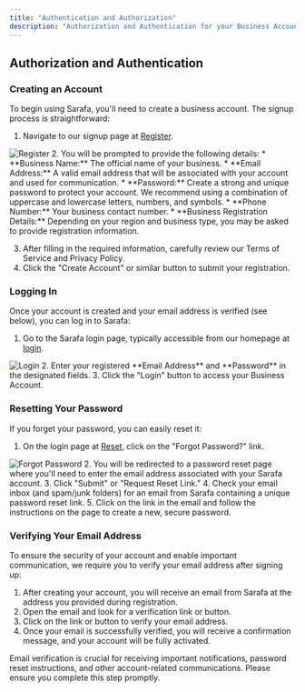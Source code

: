 ```yaml
---
title: "Authentication and Authorization"
description: "Authorization and Authentication for your Business Account"
---
```


## Authorization and Authentication


### Creating an Account

To begin using Sarafa, you'll need to create a business account. The signup process is straightforward:

1.  Navigate to our signup page at [Register](https://business.sarafa.ss/auth/register).
<img src="/images/register.png" alt="Register" />
2.  You will be prompted to provide the following details:
    * **Business Name:** The official name of your business.
    * **Email Address:** A valid email address that will be associated with your account and used for communication.
    * **Password:** Create a strong and unique password to protect your account. We recommend using a combination of uppercase and lowercase letters, numbers, and symbols.
    * **Phone Number:** Your business contact number.
    * **Business Registration Details:** Depending on your region and business type, you may be asked to provide registration information.

3.  After filling in the required information, carefully review our Terms of Service and Privacy Policy.
4.  Click the "Create Account" or similar button to submit your registration.

### Logging In

Once your account is created and your email address is verified (see below), you can log in to Sarafa:

1.  Go to the Sarafa login page, typically accessible from our homepage at [login](https://business.sarafa.ss/auth/login).
<img src="/images/login.png" alt="Login" />
2.  Enter your registered **Email Address** and **Password** in the designated fields.
3.  Click the "Login" button to access your Business Account.

### Resetting Your Password

If you forget your password, you can easily reset it:

1.  On the login page at [Reset](https://business.sarafa.ss/auth/login), click on the "Forgot Password?" link.
<img src="/images/reset.png" alt="Forgot Password" />
2.  You will be redirected to a password reset page where you'll need to enter the email address associated with your Sarafa account.
3.  Click "Submit" or "Request Reset Link."
4.  Check your email inbox (and spam/junk folders) for an email from Sarafa containing a unique password reset link.
5.  Click on the link in the email and follow the instructions on the page to create a new, secure password.

### Verifying Your Email Address

To ensure the security of your account and enable important communication, we require you to verify your email address after signing up:

1.  After creating your account, you will receive an email from Sarafa at the address you provided during registration.
2.  Open the email and look for a verification link or button.
3.  Click on the link or button to verify your email address.
4.  Once your email is successfully verified, you will receive a confirmation message, and your account will be fully activated.

Email verification is crucial for receiving important notifications, password reset instructions, and other account-related communications. Please ensure you complete this step promptly.